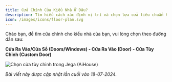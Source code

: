 ```yaml
---
title: Cửa Chính Của Kiểu Nhà Ở Đâu?
description: Tìm hiểu cách xác định vị trí và chọn lựa cửa tiêu chuẩn hoặc cửa tùy chỉnh cho kiểu nhà của bạn trong Jega (AiHouse) trong menu Cửa Ra Vào/Cửa Sổ.
icon: /images/icons/floor-plan.svg
---
```


Chào bạn, để tìm cửa chính cho kiểu nhà của bạn, vui lòng chọn theo đường dẫn sau:

**Cửa Ra Vào/Cửa Sổ (Doors/Windows) - Cửa Ra Vào (Door) - Cửa Tùy Chỉnh (Custom Door)**

![Chọn cửa tùy chỉnh trong Jega (AiHouse)](https://ai-study1.3vjia.com/aihouse-web/267222a6-e167-4f0b-aff8-fb9d57ea9516.png)

*Bài viết này được cập nhật lần cuối vào 18-07-2024.*
